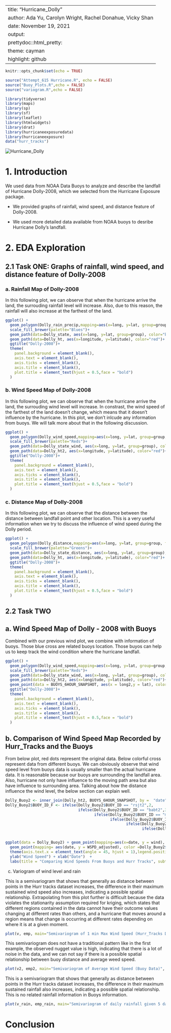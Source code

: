 
---
title: "Hurricane_Dolly"
author: Ada Yu, Carolyn Wright, Rachel Donahue, Vicky Shan
date: November 19, 2021
output:
  prettydoc::html_pretty:
    theme: cayman
    highlight: github
---

```r
knitr::opts_chunk$set(echo = TRUE)
```

```r
source("Attempt_615 Hurricane.R", echo = FALSE)
source("Buoy_Plots.R",echo = FALSE)
source("variogram.R",echo = FALSE)
```

```r
library(tidyverse)
library(maps)
library(sp)
library(sf)
library(leaflet)
library(htmlwidgets)
library(drat)
library(hurricaneexposuredata)
library(hurricaneexposure)
data("hurr_tracks")
```

![Hurricane_Dolly](Hurricane Dolly.jpeg)
\pagebreak

# 1. Introduction

We used data from NOAA Data Buoys to analyze and describe the landfall of Hurricane Dolly-2008, which we selected from the Hurricane Exposure package.  

- We provided graphs of rainfall, wind speed, and distance feature of Dolly-2008.

- We used more detailed data available from NOAA buoys to desribe Hurricane Dolly's landfall.


# 2. EDA Exploration

## 2.1 Task ONE: Graphs of rainfall, wind speed, and distance feature of Dolly-2008

### a. Rainfall Map of Dolly-2008

In this following plot, we can observe that when the hurricane arrive the land, the surrouding rainfall level will increase. Also, due to this reason, the rainfall will also increase at the farthest of the land. 

```r
ggplot() +
  geom_polygon(Dolly_rain_precip,mapping=aes(x=long, y=lat, group=group, fill=`rainfall`),color = "white") + 
  scale_fill_brewer(palette="Blues")+
  geom_path(data=Dolly_state, aes(x=long, y=lat, group=group), color="black")+
  geom_path(data=Dolly_ht, aes(x=longitude, y=latitude), color="red")+
  ggtitle("Dolly-2008")+
  theme(
    panel.background = element_blank(),
    axis.text = element_blank(),
    axis.ticks = element_blank(),
    axis.title = element_blank(),
    plot.title = element_text(hjust = 0.5,face = "bold")
  )
```

### b. Wind Speed Map of Dolly-2008

In this following plot, we can observe that when the hurricane arrive the land, the surrouding wind level will increase. In constrast, the wind speed of the farthest of the land doesn't change, which means that it doesn't influence by the hurricane. In this plot, we don't inlcude any information from buoys. We will talk more about that in the following discussion.

```r
ggplot() +
  geom_polygon(Dolly_wind_speed,mapping=aes(x=long, y=lat, group=group, fill=`wind_speed`),color = "white") + 
  scale_fill_brewer(palette="Reds")+
  geom_path(data=Dolly_state_wind, aes(x=long, y=lat, group=group), color="black")+
  geom_path(data=Dolly_ht2, aes(x=longitude, y=latitude), color="red")+
  ggtitle("Dolly-2008")+
  theme(
    panel.background = element_blank(),
    axis.text = element_blank(),
    axis.ticks = element_blank(),
    axis.title = element_blank(),
    plot.title = element_text(hjust = 0.5,face = "bold")
  )
```

### c. Distance Map of Dolly-2008

In this following plot, we can observe that the distance between the distance between landfall point and other location. This is a very useful information when we try to discuss the influence of wind speed during the Dolly period. 


```r
ggplot() +
  geom_polygon(Dolly_distance,mapping=aes(x=long, y=lat, group=group, fill=`distance`),color = "white") + 
  scale_fill_brewer(palette="Greens")+
  geom_path(data=Dolly_state_distance, aes(x=long, y=lat, group=group), color="black")+
  geom_path(data=Dolly_ht, aes(x=longitude, y=latitude), color="red")+
  ggtitle("Dolly-2008")+
  theme(
    panel.background = element_blank(),
    axis.text = element_blank(),
    axis.ticks = element_blank(),
    axis.title = element_blank(),
    plot.title = element_text(hjust = 0.5,face = "bold")
  )
```

## 2.2 Task TWO
## a. Wind Speed Map of Dolly - 2008 with Buoys

Combined with our previous wind plot, we combine with information of buoys. Those blue cross are related buoys location. Those buyos can help us to keep track the wind condition where the hurricane landfall. 

```r
ggplot() +
  geom_polygon(Dolly_wind_speed,mapping=aes(x=long, y=lat, group=group, fill=`wind_speed`),color = "white") + 
  scale_fill_brewer(palette="Reds")+
  geom_path(data=Dolly_state_wind, aes(x=long, y=lat, group=group), color="black")+
  geom_path(data=Dolly_ht2, aes(x=longitude, y=latitude), color="red")+
  geom_point(data = BUOYS_6HOUR_SNAPSHOT, aes(x = long2,y = lat), color = "blue", shape = 10, size = 2)+
  ggtitle("Dolly-2008")+
  theme(
    panel.background = element_blank(),
    axis.text = element_blank(),
    axis.ticks = element_blank(),
    axis.title = element_blank(),
    plot.title = element_text(hjust = 0.5,face = "bold")
  )
```

## b. Comparison of Wind Speed Map Recorded by Hurr_Tracks and the Buoys

From below plot, red dots represent the original data. Below colorful cross represent data from different buoys. We can obviously observe that wind speed level from buoys data is usually smaller than the actual hurricane data. It is reasonable because our buoys are surrounding the landfall area. Also, hurricane not only have influence to the moving path area but also have influence to surrounding area. Talking about how the distance influence the wind level, the below section can explain well. 

```r
Dolly_Buoy2 <- inner_join(Dolly_ht2, BUOYS_6HOUR_SNAPSHOT, by =  "date")
Dolly_Buoy2$BUOY_ID_F <- ifelse(Dolly_Buoy2$BUOY_ID == "rsjt2",2,
                                ifelse(Dolly_Buoy2$BUOY_ID == "babt2",3,
                                       ifelse(Dolly_Buoy2$BUOY_ID == "mqtt2",4,
                                              ifelse(Dolly_Buoy2$BUOY_ID == "pcnt2",5,
                                                     ifelse(Dolly_Buoy2$BUOY_ID == "ptit2",6,
                                                            ifelse(Dolly_Buoy2$BUOY_ID == "sdrt2",4,Dolly_Buoy2$BUOY_ID))))))


ggplot(data = Dolly_Buoy2) + geom_point(mapping=aes(x=date, y = wind), color = "red") +
  geom_point(mapping= aes(date, y = WSPD_adjusted), color =Dolly_Buoy2$BUOY_ID_F, shape= 10, size = 3) +
  theme(axis.text.x = element_text(angle = 45, hjust = 1),legend.position = "top") + 
  ylab("Wind Speed") + xlab("Date")  + 
  labs(title = "Comparing Wind Speeds From Buoys and Hurr Tracks", subtitle= "Red = Hurr Tracks")

```

c. Variogram of wind level and rain 


This is a semivariogram that shows that generally as distance between points in the Hurr tracks dataset increases, the difference in their maximum sustained wind speed also increases, indicating a possible spatial relationship. Extrapolating from this plot further is difficult because the data violates the stationarity assumption required for kriging, which states that different regions contained in the data cannot have their outcome values changing at different rates than others, and a hurricane that moves around a region means that change is occurring at different rates depending on where it is at a given moment. 

```r
plot(v, emp, main="Semivariogram of 1 min Max Wind Speed (Hurr_Tracks Data)", pch=20,color="red")
```

This semivariogram does not have a traditional pattern like in the first example, the observed nugget value is high, indicating that there is a lot of noise in the data, and we can not say if there is a possible spatial relationship between buoy distance and average weed speed. 

```r
plot(v2, emp2, main="Semivariogram of Average Wind Speed (Buoy Data)", pch=20,color="blue")

```


This is a semivariogram that shows that generally as distance between points in the Hurr tracks dataset increases, the difference in their maximum sustained rainfall also increases, indicating a possible spatial relationship. This is no related rainfall information in Buoys information. 

```r
plot(v_rain, emp_rain, main="Semivariogram of daily rainfall given 5 days before and 3 days after ", pch=20,color="red")

```


# Conclusion